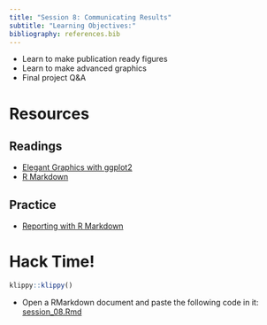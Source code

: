 ```yaml
---
title: "Session 8: Communicating Results"
subtitle: "Learning Objectives:"
bibliography: references.bib
---
```


- Learn to make publication ready figures
- Learn to make advanced graphics
- Final project Q&A

# Resources

## Readings
- [Elegant Graphics with ggplot2](https://ggplot2-book.org/index.html)
- [R Markdown](https://r4ds.had.co.nz/r-markdown.html)

## Practice
- [Reporting with R Markdown](https://learn.datacamp.com/courses/reporting-with-rmarkdown)

# Hack Time!

```r
klippy::klippy()
```

- Open a RMarkdown document and paste the following code in it: [session_08.Rmd](https://raw.githubusercontent.com/mickaeltemporao/CMT4A-CMSS/main/session_08_code.Rmd)

